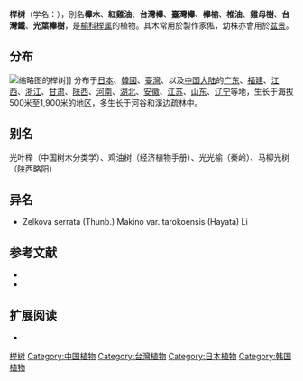 {{Speciesbox
| name = 榉树
| status = 
| status_system = 
| image =Japanese Zelkova, 1895-2007.jpg
| genus = Zelkova
| species = serrata
| authority = (Thunb.) Makino
}}

'''榉树'''（学名：{{lang|la|''Zelkova serrata''}}），別名'''櫸木'''、'''紅雞油'''、'''台灣櫸'''、'''臺灣櫸'''、'''櫸榆'''、'''椎油'''、'''雞母樹'''、'''台灣鐵'''、'''光葉櫸樹'''，是[[榆科|榆科]][[榉属|榉属]]的植物。其木常用於製作家俬，幼株亦會用於[[盆景|盆景]]。

==分布==
[[File:Zelkova_serrata_Noma_keyaki01.jpg|缩略图]]的榉树]]
分布于[[日本|日本]]、[[韓國|韓國]]、[[臺灣|臺灣]]、以及[[中国大陆|中国大陆]]的[[广东|广东]]、[[福建|福建]]、[[江西|江西]]、[[浙江|浙江]]、[[甘肃|甘肃]]、[[陕西|陕西]]、[[河南|河南]]、[[湖北|湖北]]、[[安徽|安徽]]、[[江苏|江苏]]、[[山东|山东]]、[[辽宁|辽宁]]等地，生长于海拔500米至1,900米的地区，多生长于河谷和溪边疏林中。

== 别名 ==
光叶榉（中国树木分类学）、鸡油树（经济植物手册）、光光榆（秦岭）、马柳光树（陕西略阳）

== 异名 ==
* Zelkova serrata (Thunb.) Makino var. tarokoensis (Hayata) Li

== 参考文献 ==
{{commons|Zelkova serrata}}
<div class="references-small">
* {{cite web| url =http://www.bioinfo.cn/db05/KmzwSpecies.php?action=view&id=22607| title =榉树| work =《中国高等植物数据库全库》| publisher =中国科学院微生物研究所| author =昆明植物研究所| accessdate =2009-02-25| deadurl =yes| archiveurl =https://web.archive.org/web/20111126071039/http://www.bioinfo.cn/db05/KmzwSpecies.php?action=view&id=22607| archivedate =2011-11-26}}
* {{TaiBNET| zh=榉 | id=204885 | binomial=Zelkova serrata | authority=(Thunb.) Makino, 1903 | var= | accessdate=2013-01-24}}
</div>
== 扩展阅读 ==
{{refbegin}}
* {{wikispecies-inline|Zelkova serrata|榉}}
{{Wikisource further reading}}
{{refend}}
{{Authority control}}
{{Taxonbar|from=Q920344}}

[[Category:榉属|榉树]]
[[Category:中国植物|Category:中国植物]]
[[Category:台灣植物|Category:台灣植物]]
[[Category:日本植物|Category:日本植物]]
[[Category:韩国植物|Category:韩国植物]]


{{植物小作品}}